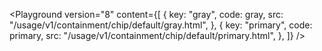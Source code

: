 

<Playground
	version="8"
	content={[
		{
			key: "gray",
			code: gray,
			src: "/usage/v1/containment/chip/default/gray.html",
		},
        {
			key: "primary",
			code: primary,
			src: "/usage/v1/containment/chip/default/primary.html",
		},
	]}
/>

